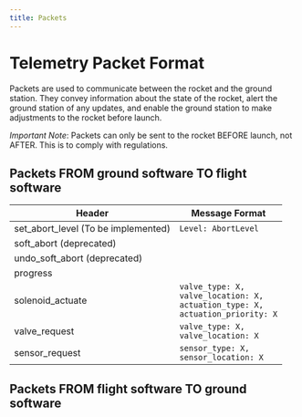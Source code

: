 ```yaml
---
title: Packets
---
```


# Telemetry Packet Format

Packets are used to communicate between the rocket and the ground station. They convey information about the state of the rocket, alert the ground station of any updates, and enable the ground station to make adjustments to the rocket before launch.

*Important Note*: Packets can only be sent to the rocket BEFORE launch, not AFTER. This is to comply with regulations.

## Packets FROM ground software TO flight software

|Header                              |Message Format     |
|------------------------------------|-------------------|
|set_abort_level (To be implemented) |`Level: AbortLevel`|
|soft_abort (deprecated)             |                   |
|undo_soft_abort (deprecated)        |                   |
|progress                            |                   |
|solenoid_actuate                    |`valve_type: X,`<br/>`valve_location: X,`<br/>`actuation_type: X,`<br/>`actuation_priority: X`|
|valve_request                       |`valve_type: X,`<br/>`valve_location: X`    |
|sensor_request                      |`sensor_type: X,`<br/>`sensor_location: X`  |

## Packets FROM flight software TO ground software

